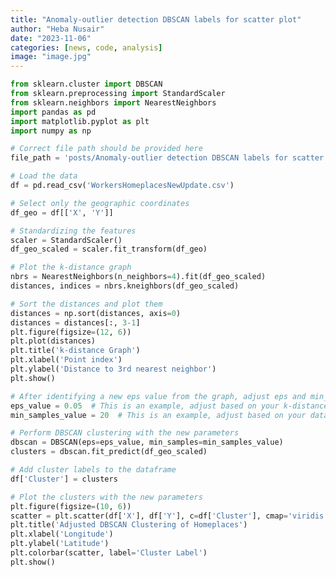 ---
title: "Anomaly-outlier detection DBSCAN labels for scatter plot"
author: "Heba Nusair"
date: "2023-11-06"
categories: [news, code, analysis]
image: "image.jpg"
---

```{python}
from sklearn.cluster import DBSCAN
from sklearn.preprocessing import StandardScaler
from sklearn.neighbors import NearestNeighbors
import pandas as pd
import matplotlib.pyplot as plt
import numpy as np

# Correct file path should be provided here
file_path = 'posts/Anomaly-outlier detection DBSCAN labels for scatter plot/WorkersHomeplacesNewUpdate.csv'

# Load the data
df = pd.read_csv('WorkersHomeplacesNewUpdate.csv')

# Select only the geographic coordinates
df_geo = df[['X', 'Y']]

# Standardizing the features
scaler = StandardScaler()
df_geo_scaled = scaler.fit_transform(df_geo)

# Plot the k-distance graph
nbrs = NearestNeighbors(n_neighbors=4).fit(df_geo_scaled)
distances, indices = nbrs.kneighbors(df_geo_scaled)

# Sort the distances and plot them
distances = np.sort(distances, axis=0)
distances = distances[:, 3-1]
plt.figure(figsize=(12, 6))
plt.plot(distances)
plt.title('k-distance Graph')
plt.xlabel('Point index')
plt.ylabel('Distance to 3rd nearest neighbor')
plt.show()

# After identifying a new eps value from the graph, adjust eps and min_samples
eps_value = 0.05  # This is an example, adjust based on your k-distance graph
min_samples_value = 20  # This is an example, adjust based on your dataset

# Perform DBSCAN clustering with the new parameters
dbscan = DBSCAN(eps=eps_value, min_samples=min_samples_value)
clusters = dbscan.fit_predict(df_geo_scaled)

# Add cluster labels to the dataframe
df['Cluster'] = clusters

# Plot the clusters with the new parameters
plt.figure(figsize=(10, 6))
scatter = plt.scatter(df['X'], df['Y'], c=df['Cluster'], cmap='viridis', marker='o')
plt.title('Adjusted DBSCAN Clustering of Homeplaces')
plt.xlabel('Longitude')
plt.ylabel('Latitude')
plt.colorbar(scatter, label='Cluster Label')
plt.show()

```
